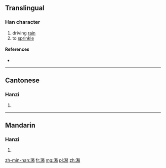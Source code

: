 ==Translingual==

===Han character===
{{Han char|rn=85|rad=水|as=12|sn=15|four=3912<sub>7</sub>|canj=水竹木月 (EHDB)}}

# driving [[rain]]
# to [[sprinkle]]

====References====
* {{Han ref|kx=0650.270|dkj=18285|dj=1061.080|hdz=31743.040|uh=6F72|ud=28530|bh=E64C|bd=58956}}

----

==Cantonese==

===Hanzi===
{{yue-hanzi|jyut=sau3|y=sau3}}

# {{defn|lang=yue|sort=水12}}

----

==Mandarin==

===Hanzi===
{{cmn-hanzi|pin=[[shào]] ([[shao4]])|wg=shao<sup>4</sup>}}

# {{defn|lang=cmn|sort=水12}}

[[zh-min-nan:潲]]
[[fr:潲]]
[[mg:潲]]
[[pl:潲]]
[[zh:潲]]